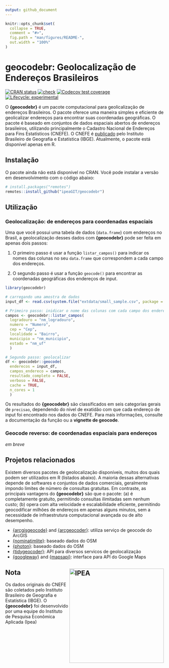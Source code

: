 ```yaml
---
output: github_document
---
```


<!-- README.md is generated from README.Rmd. Please edit that file -->

```r
knitr::opts_chunk$set(
  collapse = TRUE,
  comment = "#>",
  fig.path = "man/figures/README-",
  out.width = "100%"
)
```

# geocodebr: Geolocalização de Endereços Brasileiros

[![CRAN
status](https://www.r-pkg.org/badges/version/geocodebr)](https://CRAN.R-project.org/package=geocodebr)
[![check](https://github.com/ipeaGIT/geocodebr/workflows/check/badge.svg)](https://github.com/ipeaGIT/geocodebr/actions)
[![Codecov test
coverage](https://codecov.io/gh/ipeaGIT/geocodebr/branch/main/graph/badge.svg)](https://app.codecov.io/gh/ipeaGIT/geocodebr?branch=main)
[![Lifecycle:
experimental](https://lifecycle.r-lib.org/articles/figures/lifecycle-experimental.svg)](https://lifecycle.r-lib.org/articles/stages.html) 

O **{geocodebr}** é um pacote computacional para geolicalização de endereços Brasileiros. O pacote oferece uma maneira simples e eficiente de geolicalizar endereços para encontrar suas coordenadas geográficas. O pacote é baseado em conjuntos de dados espaciais abertos de endereços brasileiros, utilizando principalmente o Cadastro Nacional de Endereços para Fins Estatísticos (CNEFE). O CNEFE é 
[publicado](https://www.ibge.gov.br/estatisticas/sociais/populacao/38734-cadastro-nacional-de-enderecos-para-fins-estatisticos.html) pelo Instituto Brasileiro de Geografia e Estatística (IBGE). Atualmente, o pacote está disponível apenas em R.


## Instalação

O pacote ainda não está disponível no CRAN. Você pode instalar a versão em desenvolvimento com o código abaixo:

```r
# install.packages("remotes")
remotes::install_github("ipeaGIT/geocodebr")
```

## Utilização

### Geolocalização: de endereços para coordenadas espaciais

Uma que você possui uma tabela de dados (`data.frame`) com endereços no Brasil, a geolocalização desses dados com **{geocodebr}** pode ser feita em apenas dois passos:

1. O primeiro passo é usar a função `listar_campos()` para indicar os nomes das colunas no seu `data.frame` que correspondem a cada campo dos endereços.

2. O segundo passo é usar a função `geocode()` para encontrar as coordenadas geográficas dos endereços de input.


```r
library(geocodebr)

# carregando uma amostra de dados
input_df <- read.csv(system.file("extdata/small_sample.csv", package = "geocodebr"))

# Primeiro passo: inidicar o nome das colunas com cada campo dos enderecos
campos <- geocodebr::listar_campos(
  logradouro = "nm_logradouro",
  numero = "Numero",
  cep = "Cep",
  localidade = "Bairro",
  municipio = "nm_municipio",
  estado = "nm_uf"
  )

# Segundo passo: geolocalizar
df <- geocodebr::geocode(
  enderecos = input_df,
  campos_endereco = campos,
  resultado_completo = FALSE,
  verboso = FALSE,
  cache = TRUE,
  n_cores = 1
  )

```

Os resultados do **{geocodebr}** são classificados em seis categorias gerais de `precisao`, dependendo do nível de exatidão com que cada endereço de input foi encontrado nos dados do CNEFE. Para mais informações, consulte a documentação da função ou a **vignette de geocode**.


### Geocode reverso: de coordenadas espaciais para endereços

*em breve*



## Projetos relacionados

Existem diversos pacotes de geolocalização disponíveis, muitos dos quais podem ser utilizados em R (listados abaixo). A maioria dessas alternativas depende de softwares e conjuntos de dados comerciais, geralmente impondo limites de número de consultas gratuitas. Em contraste, as principais vantagens do **{geocodebr}** são que o pacote: (a) é completamente gratuito, permitindo consultas ilimitadas sem nenhum custo; (b) opera com alta velocidade e escalabilidade eficiente, permitindo geocodificar milhões de endereços em apenas alguns minutos, sem a necessidade de infraestrutura computacional avançada ou de alto desempenho.


- [{arcgisgeocode}](https://cran.r-project.org/web/packages/arcgisgeocode/index.html) and [{arcgeocoder}](https://cran.r-project.org/web/packages/arcgeocoder/index.html): utiliza serviço de geocode do ArcGIS
- [{nominatimlite}](https://cran.r-project.org/web/packages/nominatimlite/index.html): baseado dados do OSM
- [{photon}](https://cran.r-project.org/web/packages/photon/index.html): baseado dados do OSM
- [{tidygeocoder}](https://cran.r-project.org/web/packages/tidygeocoder/index.html): API para diversos servicos de geolocalização
- [{googleway}](https://cran.r-project.org/web/packages/googleway/index.html) and [{mapsapi}](https://cran.r-project.org/web/packages/mapsapi/index.html): interface para API do Google Maps


## Nota <a href="https://www.ipea.gov.br"><img src="man/figures/ipea_logo.png" alt="IPEA" align="right" width="300"/></a>

Os dados originais do CNEFE são coletados pelo Instituto Brasileiro de Geografia e Estatística (IBGE). O **{geocodebr}** foi desenvolvido por uma equipe do Instituto de Pesquisa Econômica Aplicada (Ipea)



